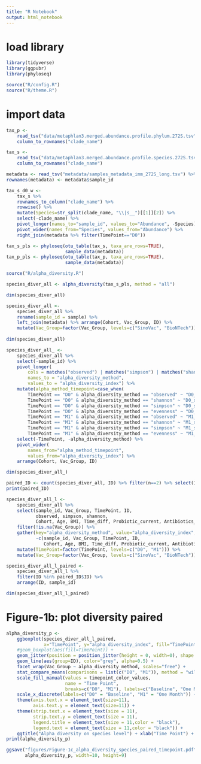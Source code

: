 ```yaml
---
title: "R Notebook"
output: html_notebook
---
```


# load library
```r
library(tidyverse)
library(ggpubr)
library(phyloseq)
```

```r
source("R/config.R")
source("R/theme.R")
```


# import data
```r
tax_p <-
    read_tsv("data/metaphlan3.merged.abundance.profile.phylum.272S.tsv") %>%
    column_to_rownames("clade_name")

tax_s <-
    read_tsv("data/metaphlan3.merged.abundance.profile.species.272S.tsv") %>%
    column_to_rownames("clade_name")
```

```r
metadata <- read_tsv("metadata/samples_metadata_imm_272S_long.tsv") %>% data.frame()
rownames(metadata) <- metadata$sample_id
```

```r
tax_s_d0_w <- 
    tax_s %>%
    rownames_to_column("clade_name") %>%
    rowwise() %>%
    mutate(Species=str_split(clade_name, "\\|s__")[[1]][2]) %>%
    select(-clade_name) %>%
    pivot_longer(names_to="sample_id", values_to="Abundance", -Species) %>%
    pivot_wider(names_from="Species", values_from="Abundance") %>%
    right_join(metadata %>% filter(TimePoint=="D0"))
```

```r
tax_s_pls <- phyloseq(otu_table(tax_s, taxa_are_rows=TRUE),
                      sample_data(metadata))
tax_p_pls <- phyloseq(otu_table(tax_p, taxa_are_rows=TRUE),
                      sample_data(metadata))
```

```r
source("R/alpha_diversity.R")
```


```r
species_diver_all <- alpha_diversity(tax_s_pls, method = "all")

dim(species_diver_all)
```

```r
species_diver_all <-
    species_diver_all %>%
    rename(sample_id = sample) %>%
    left_join(metadata) %>% arrange(Cohort, Vac_Group, ID) %>%
    mutate(Vac_Group=factor(Vac_Group, levels=c("SinoVac", "BioNTech")))
    
dim(species_diver_all)
```

```r
species_diver_all_ <-
    species_diver_all %>%
    select(-sample_id) %>%
    pivot_longer(
        cols = matches("observed") | matches("simpson") | matches("shannon") | matches("evenness"),
        names_to = "alpha_diversity_method",
        values_to = "alpha_diversity_index") %>%
    mutate(alpha_method_timepoint=case_when(
        TimePoint == "D0" & alpha_diversity_method == "observed" ~ "D0_observed",
        TimePoint == "D0" & alpha_diversity_method == "shannon" ~ "D0_shannon",
        TimePoint == "D0" & alpha_diversity_method == "simpson" ~ "D0_simpson",
        TimePoint == "D0" & alpha_diversity_method == "evenness" ~ "D0_evenness",
        TimePoint == "M1" & alpha_diversity_method == "observed" ~ "M1_observed",
        TimePoint == "M1" & alpha_diversity_method == "shannon" ~ "M1_shannon",
        TimePoint == "M1" & alpha_diversity_method == "simpson" ~ "M1_simpson",
        TimePoint == "M1" & alpha_diversity_method == "evenness" ~ "M1_evenness")) %>%
    select(-TimePoint, -alpha_diversity_method) %>%
    pivot_wider(
        names_from="alpha_method_timepoint",
        values_from="alpha_diversity_index") %>% 
    arrange(Cohort, Vac_Group, ID)

dim(species_diver_all_)
```

```r
paired_ID <- count(species_diver_all, ID) %>% filter(n==2) %>% select(ID) %>% as.list()
print(paired_ID)
```

```r
species_diver_all_l <- 
    species_diver_all %>%
    select(sample_id, Vac_Group, TimePoint, ID,
           observed, simpson, shannon, 
           Cohort, Age, BMI, Time_diff, Probiotic_current, Antibiotics_3m_current) %>%
    filter(!is.na(Vac_Group)) %>%
    gather(key="alpha_diversity_method", value="alpha_diversity_index",
           -c(sample_id, Vac_Group, TimePoint, ID,
              Cohort, Age, BMI, Time_diff, Probiotic_current, Antibiotics_3m_current)) %>%
    mutate(TimePoint=factor(TimePoint, levels=c("D0", "M1"))) %>%
    mutate(Vac_Group=factor(Vac_Group, levels=c("SinoVac", "BioNTech")))
```

```r
species_diver_all_l_paired <-
    species_diver_all_l %>%
    filter(ID %in% paired_ID$ID) %>%
    arrange(ID, sample_id)

dim(species_diver_all_l_paired)
```


# Figure-1b: plot diversity paired
```r
alpha_diversity_p <- 
    ggboxplot(species_diver_all_l_paired,
              x="TimePoint", y="alpha_diversity_index", fill="TimePoint") +
    #geom_boxplot(aes(fill=TimePoint)) +
    geom_jitter(position = position_jitter(height = 0, width=0), shape = 1) +
    geom_line(aes(group=ID), color="grey", alpha=0.5) +
    facet_wrap(Vac_Group ~ alpha_diversity_method, scales="free") +
    stat_compare_means(comparisons = list(c("D0", "M1")), method = "wilcox.test", paired=T) +
    scale_fill_manual(values = timepoint_color_values,
                      name = "Time Point",
                      breaks=c("D0", "M1"), labels=c("Baseline", "One Month")) +
    scale_x_discrete(labels=c("D0" = "Baseline", "M1" = "One Month")) +
    theme(axis.text.x = element_text(size=11),
          axis.text.y = element_text(size=11)) +
    theme(strip.text.x = element_text(size = 11),
          strip.text.y = element_text(size = 11),
          legend.title = element_text(size = 11,color = "black"),
          legend.text = element_text(size = 11,color = "black")) +
    ggtitle("Alpha diversity on species level") + xlab("Time Point") + ylab("Alpha diversity index")
print(alpha_diversity_p)

ggsave("figures/Figure-1c_alpha_diversity_species_paired_timepoint.pdf",
       alpha_diversity_p, width=10, height=9)
```










